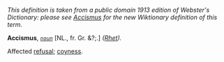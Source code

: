 ''This definition is taken from a public domain 1913 edition of Webster's Dictionary: please see [[Accismus]] for the new Wiktionary definition of this term.''

'''Accismus''', ''<code>[[noun (part of speech)|noun]]</code>'' [NL., fr. Gr. &?;.] ''([[Rhet (subject)|Rhet]]).''

Affected [[refusal]]; [[coyness]].